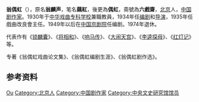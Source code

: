 '''翁偶虹'''（{{bd|1908年||1994年}}），原名'''翁麟声'''，笔名'''藕紅'''，後更為'''偶虹'''，斋號為'''六戲齋'''，[[北京市|北京]]人，[[中国|中国]][[剧作家|剧作家]]。1930年于[[中华戏曲专科学校|中华戏曲专科学校]]兼職教員，1934年任[[编剧|编剧]]和[[导演|导演]]，1935年任戲曲改良會主任。1949年以后在[[中國國家京劇院|中国京剧院]]任编剧。1974年退休。

代表作有《[[锁麟囊|锁麟囊]]》、《[[将相和|将相和]]》、《[[响马传|响马传]]》、《[[大闹天宫_(戏曲)|大闹天宫]]》、《[[李逵探母|李逵探母]]》、《[[红灯记|红灯记]]》等。

专著《翁偶虹戏曲论文集》、《翁偶虹编剧生涯》、《翁偶虹剧作选》。

== 参考资料 ==
{{reflist}}

{{China-bio-stub}}
{{中央文史研究馆馆员}}

{{Authority control}}
{{DEFAULTSORT:Weng翁}}
[[Category:翁姓|Ou]]
[[Category:北京人|Category:北京人]]
[[Category:中国剧作家|Category:中国剧作家]]
[[Category:中央文史研究馆馆员|Category:中央文史研究馆馆员]]
